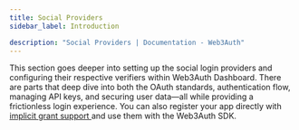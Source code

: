 ```yaml
---
title: Social Providers
sidebar_label: Introduction

description: "Social Providers | Documentation - Web3Auth"
---
```



This section goes deeper into setting up the social login providers and configuring their respective
verifiers within Web3Auth Dashboard. There are parts that deep dive into both the OAuth standards,
authentication flow, managing API keys, and securing user data—all while providing a frictionless
login experience. You can also register your app directly with
[implicit grant support ](https://oauth.net/2/grant-types/implicit/)and use them with the Web3Auth
SDK.

<SocialTiles />
